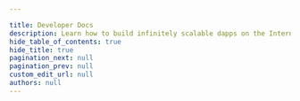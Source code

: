 ```yaml
---

title: Developer Docs
description: Learn how to build infinitely scalable dapps on the Internet Computer. Explore the possibilities of web 3.0 and learn how to make it reality.
hide_table_of_contents: true
hide_title: true
pagination_next: null
pagination_prev: null
custom_edit_url: null
authors: null
---
```


<style>{css`
  .main-wrapper {
    overflow: hidden;
  }
`}</style>

<Header />
<Tutorials />
<DevGuides />
<Languages />
<Contribute />

<!---



<style>{css`
  .main-wrapper {
    overflow: hidden;
  }
`}</style>

<Header />
<Tutorials />
<DevGuides />
<Languages />
<Contribute />

-->
